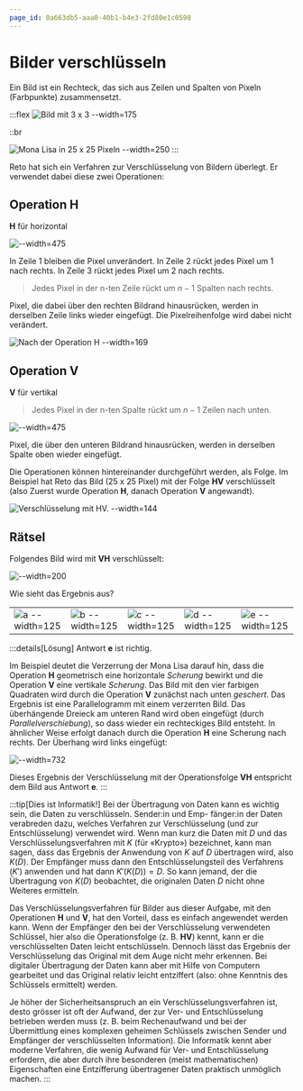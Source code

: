 ```yaml
---
page_id: 0a663db5-aaa0-40b1-b4e3-2fd80e1c0598
---
```


# Bilder verschlüsseln

Ein Bild ist ein Rechteck, das sich aus Zeilen und Spalten von Pixeln (Farbpunkte) zusammensetzt.

:::flex
![Bild mit 3 x 3 --width=175](./images/pixel-3x3.jpg)

::br

![Mona Lisa in 25 x 25 Pixeln --width=250](./images/bild-25x25.jpg)
:::

Reto hat sich ein Verfahren zur Verschlüsselung von Bildern überlegt. Er verwendet dabei diese zwei Operationen:

## Operation H

**H** für horizontal

![--width=475](./images/pixel-operation-h.jpg)

In Zeile 1 bleiben die Pixel unverändert. In Zeile 2 rückt jedes Pixel um 1 nach rechts. In Zeile 3 rückt jedes Pixel um 2 nach rechts.

> Jedes Pixel in der n-ten Zeile rückt um $n-1$ Spalten nach rechts.

Pixel, die dabei über den rechten Bildrand hinausrücken, werden in derselben Zeile links wieder eingefügt. Die Pixelreihenfolge wird dabei nicht verändert.

![Nach der Operation **H** --width=169](./images/bild-op-h.jpg)

## Operation V

**V** für vertikal

> Jedes Pixel in der n-ten Spalte rückt um $n-1$ Zeilen nach unten.

![--width=475](./images/pixel-operation-v.jpg)

Pixel, die über den unteren Bildrand hinausrücken, werden in derselben Spalte oben wieder eingefügt.

Die Operationen können hintereinander durchgeführt werden, als Folge. Im Beispiel hat Reto das Bild (25 x 25 Pixel) mit der Folge **HV** verschlüsselt (also Zuerst wurde Operation **H**, danach Operation **V** angewandt).

![Verschlüsselung mit **HV**. --width=144](./images/bild-op-h-v.jpg)

## Rätsel

Folgendes Bild wird mit **VH** verschlüsselt:

![--width=200](./images/bild-1000x1000.jpg)

Wie sieht das Ergebnis aus?

|                                         |                                         |                                         |                                         |                                         |
| --------------------------------------- | --------------------------------------- | --------------------------------------- | --------------------------------------- | --------------------------------------- |
| ![a --width=125](./images/option-a.jpg) | ![b --width=125](./images/option-b.jpg) | ![c --width=125](./images/option-c.jpg) | ![d --width=125](./images/option-d.jpg) | ![e --width=125](./images/option-e.jpg) |

:::details[Lösung]
Antwort **e** ist richtig.

Im Beispiel deutet die Verzerrung der Mona Lisa darauf hin, dass die Operation **H** geometrisch eine horizontale *Scherung* bewirkt und die Operation **V** eine vertikale *Scherung*.
Das Bild mit den vier farbigen Quadraten wird durch die Operation **V** zunächst nach unten *geschert*. Das Ergebnis ist eine Parallelogramm mit einem verzerrten Bild. Das überhängende Dreieck am unteren Rand wird oben eingefügt (durch *Parallelverschiebung*), so dass wieder ein rechteckiges Bild entsteht. In ähnlicher Weise erfolgt danach durch die Operation **H** eine Scherung nach rechts. Der Überhang wird links eingefügt:

![--width=732](./images/lsg.jpg)

Dieses Ergebnis der Verschlüsselung mit der Operationsfolge **VH** entspricht dem Bild aus Antwort **e**.
:::

:::tip[Dies ist Informatik!]
Bei der Übertragung von Daten kann es wichtig sein, die Daten zu verschlüsseln. Sender\:in und Emp-
fänger\:in der Daten verabreden dazu, welches Verfahren zur Verschlüsselung (und zur Entschlüsselung)
verwendet wird. Wenn man kurz die Daten mit $D$ und das Verschlüsselungsverfahren mit $K$ (für
«Krypto») bezeichnet, kann man sagen, dass das Ergebnis der Anwendung von $K$ auf $D$ übertragen
wird, also $K(D)$. Der Empfänger muss dann den Entschlüsselungsteil des Verfahrens ($K'$) anwenden
und hat dann $K'(K(D)) = D$. So kann jemand, der die Übertragung von $K(D)$ beobachtet, die
originalen Daten $D$ nicht ohne Weiteres ermitteln.

Das Verschlüsselungsverfahren für Bilder aus dieser Aufgabe, mit den Operationen **H** und
**V**, hat den Vorteil, dass es einfach angewendet werden kann. Wenn der Empfänger den bei der
Verschlüsselung verwendeten Schlüssel, hier also die Operationsfolge (z. B. **HV**) kennt, kann er
die verschlüsselten Daten leicht entschlüsseln. Dennoch lässt das Ergebnis der Verschlüsselung das
Original mit dem Auge nicht mehr erkennen. Bei digitaler Übertragung der Daten kann aber mit
Hilfe von Computern gearbeitet und das Original relativ leicht entziffert (also: ohne Kenntnis des
Schlüssels ermittelt) werden.

Je höher der Sicherheitsanspruch an ein Verschlüsselungsverfahren ist, desto grösser ist oft der
Aufwand, der zur Ver- und Entschlüsselung betrieben werden muss (z. B. beim Rechenaufwand
und bei der Übermittlung eines komplexen geheimen Schlüssels zwischen Sender und Empfänger
der verschlüsselten Information). Die Informatik kennt aber moderne Verfahren, die wenig Aufwand
für Ver- und Entschlüsselung erfordern, die aber durch ihre besonderen (meist mathematischen)
Eigenschaften eine Entzifferung übertragener Daten praktisch unmöglich machen.
:::
